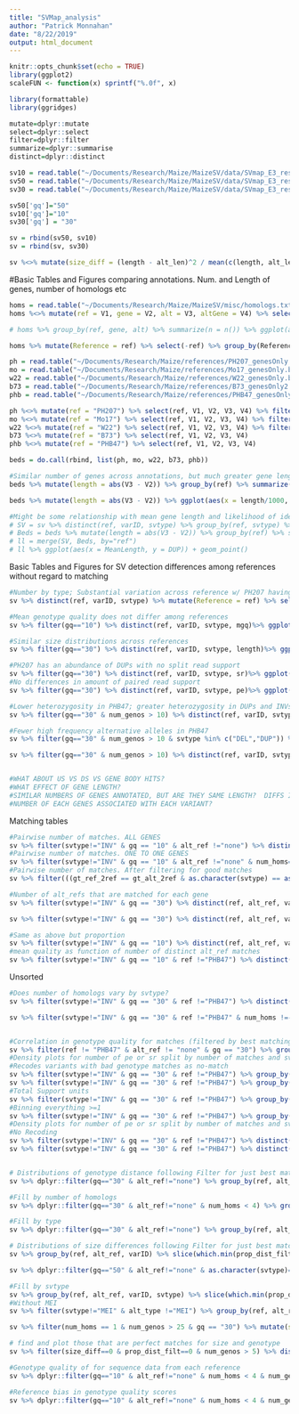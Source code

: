 ```yaml
---
title: "SVMap_analysis"
author: "Patrick Monnahan"
date: "8/22/2019"
output: html_document
---
```


```r
knitr::opts_chunk$set(echo = TRUE)
library(ggplot2)
scaleFUN <- function(x) sprintf("%.0f", x)

library(formattable)
library(ggridges)

mutate=dplyr::mutate
select=dplyr::select
filter=dplyr::filter
summarize=dplyr::summarise
distinct=dplyr::distinct

sv10 = read.table("~/Documents/Research/Maize/MaizeSV/data/SVmap_E3_results_lumpy_gq10b.txt", head = T)
sv50 = read.table("~/Documents/Research/Maize/MaizeSV/data/SVmap_E3_results_lumpy_gq50b.txt", head = T)
sv30 = read.table("~/Documents/Research/Maize/MaizeSV/data/SVmap_E3_results_lumpy_gq30b.txt", head = T)

sv50['gq']="50"
sv10['gq']="10"
sv30['gq'] = "30"

sv = rbind(sv50, sv10)
sv = rbind(sv, sv30)

sv %<>% mutate(size_diff = (length - alt_len)^2 / mean(c(length, alt_len)))

```

#Basic Tables and Figures comparing annotations.  Num. and Length of genes, number of homologs etc
```r
homs = read.table("~/Documents/Research/Maize/MaizeSV/misc/homologs.txt")
homs %<>% mutate(ref = V1, gene = V2, alt = V3, altGene = V4) %>% select(ref, gene, alt, altGene)

# homs %>% group_by(ref, gene, alt) %>% summarize(n = n()) %>% ggplot(aes(x = n, fill = ref)) + geom_histogram(position=position_dodge())

homs %>% mutate(Reference = ref) %>% select(-ref) %>% group_by(Reference, gene, alt)  %>% summarize(n = n()) %>% group_by(Reference, alt, `# Homologs` = cut(n, breaks = c(0,1.1,2.1,3.1,1000000), labels = c("1","2","3",">3"))) %>% summarize(N = n()) %>% spread(alt,N) %>% formattable()

ph = read.table("~/Documents/Research/Maize/references/PH207_genesOnly.chr.bed", stringsAsFactors = F)
mo = read.table("~/Documents/Research/Maize/references/Mo17_genesOnly.bed", stringsAsFactors = F)
w22 = read.table("~/Documents/Research/Maize/references/W22_genesOnly.bed", stringsAsFactors = F)
b73 = read.table("~/Documents/Research/Maize/references/B73_genesOnly2.bed", stringsAsFactors = F)
phb = read.table("~/Documents/Research/Maize/references/PHB47_genesOnly.bed", stringsAsFactors = F)

ph %<>% mutate(ref = "PH207") %>% select(ref, V1, V2, V3, V4) %>% filter(V1 %in% c("chr02","chr03","chr04","chr05","chr06","chr07","chr08","chr09","chr10","chr01"))
mo %<>% mutate(ref = "Mo17") %>% select(ref, V1, V2, V3, V4) %>% filter(substr(V1,1,3)=="chr")
w22 %<>% mutate(ref = "W22") %>% select(ref, V1, V2, V3, V4) %>% filter(substr(V1,1,3)=="chr")
b73 %<>% mutate(ref = "B73") %>% select(ref, V1, V2, V3, V4)
phb %<>% mutate(ref = "PHB47") %>% select(ref, V1, V2, V3, V4)

beds = do.call(rbind, list(ph, mo, w22, b73, phb))

#Similar number of genes across annotations, but much greater gene length and consequently gene space in PH207
beds %>% mutate(length = abs(V3 - V2)) %>% group_by(ref) %>% summarize(Reference = unique(ref), `# Genes` = n(), `Total Length` = sum(length), `Mean Length`=mean(length)) %>% select(-ref) %>% formattable()

beds %>% mutate(length = abs(V3 - V2)) %>% ggplot(aes(x = length/1000, fill = ref)) + geom_density(alpha =0.3) + scale_x_log10(name = "Gene Length (kb)") + scale_fill_discrete(name = "Reference")

#Might be some relationship with mean gene length and likelihood of identifying duplicates?
# SV = sv %>% distinct(ref, varID, svtype) %>% group_by(ref, svtype) %>% summarize(n=n()) %>% spread(svtype, n) %>% mutate(Total = DEL + DUP + INV + MEI)
# Beds = beds %>% mutate(length = abs(V3 - V2)) %>% group_by(ref) %>% summarize(n = n(), TotalLength = sum(length), MeanLength=mean(length))
# ll = merge(SV, Beds, by="ref")
# ll %>% ggplot(aes(x = MeanLength, y = DUP)) + geom_point()
```


Basic Tables and Figures for SV detection differences among references without regard to matching
```r
#Number by type; Substantial variation across reference w/ PH207 having ~2.5k fewer variants than W22
sv %>% distinct(ref, varID, svtype) %>% mutate(Reference = ref) %>% select(-ref) %>% group_by(Reference, svtype) %>% summarize(n=n()) %>% spread(svtype, n) %>% mutate(Total = DEL + DUP + INV + MEI) %>% formattable()

#Mean genotype quality does not differ among references
sv %>% filter(gq=="10") %>% distinct(ref, varID, svtype, mgq)%>% ggplot(aes(x = mgq, y = svtype, fill = ref)) + geom_density_ridges(scale = 0.9, alpha = 0.3) + scale_fill_discrete(name = "Reference\nGenome") + xlab("Mean Genotype Quality") + ylab("SV type") + ggtitle("Minimal effect of reference genome on mean genotype quality")

#Similar size distributions across references
sv %>% filter(gq=="30") %>% distinct(ref, varID, svtype, length)%>% ggplot(aes(x = length/1000, y = svtype, fill = ref)) + geom_density_ridges(scale = 0.9, alpha = 0.3) + scale_fill_discrete(name = "Reference\nGenome") + ylab("SV type") + ggtitle("") +scale_x_log10(name = "SV Length (kb)")

#PH207 has an abundance of DUPs with no split read support
sv %>% filter(gq=="30") %>% distinct(ref, varID, svtype, sr)%>% ggplot(aes(x = sr + 1, y = svtype, fill = ref)) + geom_density_ridges(scale = 0.9, alpha = 0.3) + scale_fill_discrete(name = "Reference\nGenome") + ylab("SV type") + ggtitle("") +scale_x_log10(name = "Number of Split Reads")
#No differences in amount of paired read support
sv %>% filter(gq=="30") %>% distinct(ref, varID, svtype, pe)%>% ggplot(aes(x = pe + 1, y = svtype, fill = ref)) + geom_density_ridges(scale = 0.9, alpha = 0.3) + scale_fill_discrete(name = "Reference\nGenome") + ylab("SV type") + ggtitle("") +scale_x_log10(name = "Number of Discordant Paired Reads")

#Lower heterozygosity in PHB47; greater heterozygosity in DUPs and INVs
sv %>% filter(gq=="30" & num_genos > 10) %>% distinct(ref, varID, svtype, num_hets, num_genos) %>% mutate(prop_het = (num_hets + 1) / (num_genos + 1)) %>% ggplot(aes(x = prop_het, y = svtype, fill = ref)) + geom_density_ridges(scale = 0.9, alpha = 0.3) + scale_fill_discrete(name = "Reference\nGenome") + ylab("SV type") + ggtitle("") + xlim(0,1) + xlab("Proportion of Heterozygous genotypes")

#Fewer high frequency alternative alleles in PHB47
sv %>% filter(gq=="30" & num_genos > 10 & svtype %in% c("DEL","DUP")) %>% distinct(ref, varID, svtype, num_alt, num_genos) %>% mutate(prop_alt = (num_alt + 1) / (num_genos + 1)) %>% ggplot(aes(x = prop_alt, fill = ref)) + geom_histogram(position = position_dodge(), col="white") + scale_fill_discrete(name = "Reference\nGenome") + facet_wrap(~svtype, scales = "free_y", ncol=1) + ggtitle("") + xlim(0,1) + xlab("Proportion of Alternative Genotypes") + theme_bw()

sv %>% filter(gq=="30" & num_genos > 10) %>% distinct(ref, varID, svtype, num_alt, num_genos) %>% mutate(prop_alt = (num_alt + 1) / (num_genos + 1)) %>% ggplot(aes(x = prop_alt, color = ref)) + geom_freqpoly(bins=100) + scale_fill_discrete(name = "Reference\nGenome") + facet_wrap(~svtype, scales = "free_y", ncol=1) + ggtitle("") + xlim(0,1) + xlab("Proportion of Alternative Genotypes") + theme_bw()


#WHAT ABOUT US VS DS VS GENE BODY HITS?
#WHAT EFFECT OF GENE LENGTH?
#SIMILAR NUMBERS OF GENES ANNOTATED, BUT ARE THEY SAME LENGTH?  DIFFS IN LENGTH * NUMBER DETERMINE TARGET SIZE OF SV SEARCH
#NUMBER OF EACH GENES ASSOCIATED WITH EACH VARIANT?


```

Matching tables
```r
#Pairwise number of matches. ALL GENES
sv %>% filter(svtype!="INV" & gq == "10" & alt_ref !="none") %>% distinct(ref, alt_ref, varID, svtype, gq, gt_ref_2ref, mgq) %>% group_by(ref, alt_ref) %>% summarize(n = n()) %>% spread(ref, n) %>% formattable(digits = 2)
#Pairwise number of matches. ONE TO ONE GENES
sv %>% filter(svtype!="INV" & gq == "10" & alt_ref !="none" & num_homs==1) %>% distinct(ref, alt_ref, varID, svtype, gq, gt_ref_2ref, mgq) %>% group_by(ref, alt_ref) %>% summarize(n = n()) %>% spread(ref, n) %>% formattable(digits = 2)
#Pairwise number of matches. After filtering for good matches
sv %>% filter(((gt_ref_2ref == gt_alt_2ref & as.character(svtype) == as.character(alt_type)) | (gt_ref_2ref != gt_alt_2ref & as.character(svtype) != as.character(alt_type))) & gq == "10" & alt_ref !="none" & num_homs==1 & svtype != "INV" & prop_dist_filt < 0.5) %>% distinct(ref, alt_ref, varID, svtype, gq, gt_ref_2ref, mgq) %>% group_by(ref, alt_ref) %>% summarize(n = n()) %>% spread(ref, n) %>% formattable(digits = 2)

#Number of alt_refs that are matched for each gene
sv %>% filter(svtype!="INV" & gq == "30") %>% distinct(ref, alt_ref, varID, svtype, sr, pe) %>% mutate(match = case_when(alt_ref=="none" ~ 0, alt_ref!="none" ~ 1)) %>% group_by(ref, svtype,varID, sr, pe) %>% summarize(matches = sum(match)) %>% group_by(ref,matches) %>% summarize(n = n()) %>% select(ref, matches, n, sr, pe) %>% ggplot(aes(y = sr, x = matches, color = svtype)) + geom_point(alpha= 0.3) + geom_smooth(method = "lm", se = f)

sv %>% filter(svtype!="INV" & gq == "30") %>% distinct(ref, alt_ref, varID, svtype, gq, gt_ref_2ref) %>% mutate(match = case_when(alt_ref=="none" ~ 0, alt_ref!="none" ~ 1)) %>% group_by(ref, svtype,varID) %>% summarize(matches = sum(match)) %>% group_by(ref,matches) %>% summarize(n = n()) %>% mutate(prop = n / sum(n)) %>% select(ref, matches, n) %>% spread(ref, n) %>% formattable()

#Same as above but proportion
sv %>% filter(svtype!="INV" & gq == "10") %>% distinct(ref, alt_ref, varID, svtype, gq, gt_ref_2ref, mgq) %>% mutate(match = case_when(alt_ref=="none" ~ 0, alt_ref!="none" ~ 1)) %>% group_by(ref, svtype,varID) %>% summarize(matches = sum(match), meanGQ = mean(mgq)) %>% group_by(ref,matches) %>% summarize(n = n(), meanGQ = mean(meanGQ)) %>% mutate(prop = n / sum(n)) %>% select(ref, matches, prop) %>% spread(ref, prop) %>% formattable()
#mean quality as function of number of distinct alt_ref matches
sv %>% filter(svtype!="INV" & gq == "10" & ref !="PHB47") %>% distinct(ref, alt_ref, varID, svtype, gq, gt_ref_2ref., mgq) %>% mutate(match = case_when(alt_ref=="none" ~ 0, alt_ref!="none" ~ 1)) %>% group_by(ref, svtype,varID) %>% summarize(matches = sum(match), meanGQ = mean(mgq)) %>% ggplot(aes(y = meanGQ, x = ref, fill = as.factor(matches))) + geom_boxplot()
```


Unsorted
```r





#Does number of homologs vary by svtype?
sv %>% filter(svtype!="INV" & gq == "30" & ref !="PHB47") %>% distinct(ref, varID, svtype, num_homs) %>% ggplot(aes(x = num_homs, y = ref, fill = svtype)) + geom_density_ridges2(alpha = 0.3, scale =0.9)

sv %>% filter(svtype!="INV" & gq == "30" & ref !="PHB47" & num_homs !=-9 & num_homs < 10) %>% distinct(ref, varID, svtype, num_homs) %>% ggplot(aes(x = num_homs, fill = svtype)) + geom_histogram(position = position_dodge(), bins = 11) + facet_wrap(~ref) + xlab("Number of Homologs")


#Correlation in genotype quality for matches (filtered by best matching genotypes)
sv %>% filter(ref != "PHB47" & alt_ref != "none" & gq == "30") %>% group_by(ref, svtype, alt_ref, varID) %>% slice(which.min(prop_dist_filt)) %>% distinct(ref, svtype, alt_ref, varID, mgq, amgq) %>% ggplot(aes(x = mgq, y = amgq, color = svtype)) + geom_point(alpha = 0.1) + geom_smooth(method = "lm", se = F) + facet_grid(rows = vars(ref), cols = vars(alt_ref), labeller = label_both) + xlab("Mean Genotype Quality in CURRENT Reference") + ylab("Mean Genotype Quality in ALTERNATIVE Reference") + theme_bw() + ggtitle("Similar correlation in Genotype Quality for different pairs of references")
#Density plots for number of pe or sr split by number of matches and svtype
#Recodes variants with bad genotype matches as no-match
sv %>% filter(svtype!="INV" & gq == "30" & ref !="PHB47") %>% group_by(ref, svtype, alt_ref, varID) %>% slice(which.min(prop_dist_filt)) %>% ungroup() %>% distinct(ref, alt_ref, varID, svtype, sr, pe, prop_dist_filt) %>% mutate(match = case_when((alt_ref!="none" & prop_dist_filt < 0.5) ~ 1, (alt_ref=="none" | prop_dist_filt >= 0.5) ~ 0)) %>% group_by(ref, svtype,varID, sr, pe) %>% summarize(matches = sum(match)) %>% ungroup() %>% select(ref, matches, sr, pe, svtype) %>% ggplot(aes(y = ref, x = sr + 1, fill = as.factor(matches))) + geom_density_ridges(alpha = 0.4, scale = 0.9) + facet_wrap(~svtype) + scale_x_log10() + xlab("Number of Split Reads") + ylab("Reference")
sv %>% filter(svtype!="INV" & gq == "30" & ref !="PHB47") %>% group_by(ref, svtype, alt_ref, varID) %>% slice(which.min(prop_dist_filt)) %>% ungroup() %>% distinct(ref, alt_ref, varID, svtype, sr, pe, prop_dist_filt) %>% mutate(match = case_when((alt_ref!="none" & prop_dist_filt < 0.5) ~ 1, (alt_ref=="none" | prop_dist_filt >= 0.5) ~ 0)) %>% group_by(ref, svtype,varID, sr, pe) %>% summarize(matches = sum(match)) %>% ungroup() %>% select(ref, matches, sr, pe, svtype) %>% ggplot(aes(y = ref, x = pe + 1, fill = as.factor(matches))) + geom_density_ridges(alpha = 0.4, scale = 0.9) + facet_wrap(~svtype) + scale_x_log10() + xlab("Number of Discordant paired Reads") + ylab("Reference")
#Total Support units
sv %>% filter(svtype!="INV" & gq == "30" & ref !="PHB47") %>% group_by(ref, svtype, alt_ref, varID) %>% slice(which.min(prop_dist_filt)) %>% ungroup() %>% distinct(ref, alt_ref, varID, svtype, sr, pe, prop_dist_filt) %>% mutate(match = case_when((alt_ref!="none" & prop_dist_filt < 0.5) ~ 1, (alt_ref=="none" | prop_dist_filt >= 0.5) ~ 0)) %>% group_by(ref, svtype,varID, sr, pe) %>% summarize(matches = sum(match)) %>% ungroup() %>% select(ref, matches, sr, pe, svtype) %>% ggplot(aes(y = ref, x = sr + pe, fill = as.factor(matches))) + geom_density_ridges(alpha = 0.4, scale = 0.9) + facet_wrap(~svtype) + scale_x_log10() + xlab("Number of Total Support Units") + ylab("Reference")
#Binning everything >=1
sv %>% filter(svtype!="INV" & gq == "30" & ref !="PHB47") %>% group_by(ref, svtype, alt_ref, varID) %>% slice(which.min(prop_dist_filt)) %>% ungroup() %>% distinct(ref, alt_ref, varID, svtype, sr, pe, prop_dist_filt) %>% mutate(match = case_when((alt_ref!="none" & prop_dist_filt < 0.5 & prop_dist_filt != -9) ~ 1, (alt_ref=="none" | prop_dist_filt >= 0.5) ~ 0)) %>% group_by(ref, svtype,varID, sr, pe) %>% summarize(matches = case_when(sum(match)==0 ~ "0", sum(match) > 0 ~ ">0")) %>% ungroup() %>% select(ref, matches, sr, pe, svtype) %>% ggplot(aes(y = ref, x = sr + pe + 1, fill = as.factor(matches))) + geom_density_ridges(alpha = 0.4, scale = 0.9) + facet_wrap(~svtype) + scale_x_log10() + xlab("Number of Support Units (PE + SR)") + ylab("Reference") + scale_fill_discrete(name = "Number of Alt Ref.\nMatches")
#Density plots for number of pe or sr split by number of matches and svtype
#No Recoding
sv %>% filter(svtype!="INV" & gq == "30" & ref !="PHB47") %>% distinct(ref, alt_ref, varID, svtype, sr, pe) %>% mutate(match = case_when(alt_ref=="none" ~ 0, alt_ref!="none" ~ 1)) %>% group_by(ref, svtype,varID, sr, pe) %>% summarize(matches = sum(match)) %>% ungroup() %>% select(ref, matches, sr, pe, svtype) %>% ggplot(aes(y = ref, x = pe + 1, fill = as.factor(matches))) + geom_density_ridges(alpha = 0.4, scale = 0.9) + facet_wrap(~svtype) + scale_x_log10() + xlab("Number of discordant paired reads") + ylab("Reference")
sv %>% filter(svtype!="INV" & gq == "30" & ref !="PHB47") %>% distinct(ref, alt_ref, varID, svtype, sr, pe) %>% mutate(match = case_when(alt_ref=="none" ~ 0, alt_ref!="none" ~ 1)) %>% group_by(ref, svtype,varID, sr, pe) %>% summarize(matches = sum(match)) %>% ungroup() %>% select(ref, matches, sr, pe, svtype) %>% ggplot(aes(y = ref, x = sr + 1, fill = as.factor(matches))) + geom_density_ridges(alpha = 0.4, scale = 0.9) + facet_wrap(~svtype) + scale_x_log10() + xlab("Number of split reads") + ylab("Reference")


# Distributions of genotype distance following Filter for just best matching 
sv %>% dplyr::filter(gq=="30" & alt_ref!="none") %>% group_by(ref, alt_ref, varID) %>% dplyr::slice(which.min(prop_dist_filt)) %>% distinct(ref, alt_ref, varID, prop_dist_filt) %>% ggplot(aes(x = prop_dist_filt)) + geom_density() + facet_grid(rows = vars(ref), cols = vars(alt_ref), labeller = label_both) + ggtitle("Filtered for minimum genotype distance between SVs.\nDistance is calculated between SVs in cross-reference homologous genes.") + xlab("Genotype Distance (as proportion of max possible value")

#Fill by number of homologs
sv %>% dplyr::filter(gq=="30" & alt_ref!="none" & num_homs < 4) %>% group_by(ref, alt_ref, varID) %>% dplyr::slice(which.min(prop_dist_filt)) %>% distinct(ref, alt_ref, varID, prop_dist_filt, num_homs) %>% ggplot(aes(x = prop_dist_filt, fill = as.character(num_homs))) + geom_density(alpha = 0.3) + facet_grid(rows = vars(ref), cols = vars(alt_ref), labeller = label_both) + scale_fill_discrete(name = "Number of Homologs") + ggtitle("Filtered for minimum genotype distance between SVs.\nDistance is calculated between SVs in cross-reference homologous genes.") + xlab("Genotype Distance (as proportion of max possible value")

#Fill by type
sv %>% dplyr::filter(gq=="30" & alt_ref!="none") %>% group_by(ref, alt_ref, svtype, varID) %>% dplyr::slice(which.min(prop_dist_filt)) %>% distinct(ref, alt_ref, varID, svtype, prop_dist_filt) %>% ggplot(aes(x = prop_dist_filt, fill = svtype)) + geom_density() + facet_grid(rows = vars(ref), cols = vars(alt_ref), labeller = label_both) + ggtitle("Filtered for minimum genotype distance between SVs.\nDistance is calculated between SVs in cross-reference homologous genes.") + xlab("Genotype Distance (as proportion of max possible value")

# Distributions of size differences following Filter for just best matching genotypes
sv %>% group_by(ref, alt_ref, varID) %>% slice(which.min(prop_dist_filt)) %>% distinct(ref, alt_ref, varID, size_diff) %>% ggplot(aes(x = (size_diff + 1)/1000)) + geom_density() + facet_grid(rows = vars(ref), cols = vars(alt_ref), labeller = label_both) + scale_x_log10(labels = scaleFUN, breaks = c(0.00001, 1, 100, 100000)) + ggtitle("Filtered for minimum genotype distance between SVs.\nDistance is calculated between SVs in cross-reference homologous genes.") + xlab("Size Difference (kb)")

sv %>% dplyr::filter(gq=="50" & alt_ref!="none" & as.character(svtype)==as.character(alt_type)) %>% group_by(ref, alt_ref, svtype, varID) %>% dplyr::slice(which.min(prop_dist_filt)) %>% distinct(ref, alt_ref, varID, svtype, prop_dist_filt) %>% ggplot(aes(x = prop_dist_filt, fill = svtype)) + geom_density() + facet_grid(rows = vars(ref), cols = vars(alt_ref), labeller = label_both) + ggtitle("Filtered for minimum genotype distance between SVs.\nDistance is calculated between SVs in cross-reference homologous genes.") + xlab("Genotype Distance (as proportion of max possible value")

#Fill by svtype
sv %>% group_by(ref, alt_ref, varID, svtype) %>% slice(which.min(prop_dist_filt)) %>% distinct(ref, alt_ref, varID, size_diff, svtype) %>% ggplot(aes(x = (size_diff + 1)/1000, fill = svtype)) + geom_density(alpha = 0.3) + facet_grid(rows = vars(ref), cols = vars(alt_ref)) + scale_x_log10(labels = scaleFUN, breaks = c(0.00001, 1, 100, 100000)) + ggtitle("Filtered for minimum genotype distance between SVs.\nDistance is calculated between SVs in cross-reference homologous genes.") + xlab("Size Difference (kb)")
#Without MEI
sv %>% filter(svtype!="MEI" & alt_type !="MEI") %>% group_by(ref, alt_ref, varID, svtype) %>% slice(which.min(prop_dist_filt)) %>% distinct(ref, alt_ref, varID, size_diff, svtype) %>% ggplot(aes(x = (size_diff + 1)/1000, fill = svtype)) + geom_density(alpha = 0.3) + facet_grid(rows = vars(ref), cols = vars(alt_ref)) + scale_x_log10(labels = scaleFUN, breaks = c(0.00001, 1, 100, 100000)) + ggtitle("Filtered for minimum genotype distance between SVs.\nDistance is calculated between SVs in cross-reference homologous genes.") + xlab("Size Difference (kb)")

sv %>% filter(num_homs == 1 & num_genos > 25 & gq == "30") %>% mutate(same_type = case_when(as.character(svtype)==as.character(alt_type) ~ "yes", as.character(svtype)!=as.character(alt_type) ~ "no")) %>% group_by(ref, alt_ref, varID) %>%  slice(which.min(prop_dist_filt)) %>% ggplot(aes(x = log(size_diff), y = prop_dist_filt, fill = svtype, shape = same_type)) + geom_point(alpha = 0.1) + geom_smooth(method = "lm")

# find and plot those that are perfect matches for size and genotype
sv %>% filter(size_diff==0 & prop_dist_filt==0 & num_genos > 5) %>% distinct(ref, alt_ref, varID, svtype, length) %>% group_by(ref, alt_ref, svtype) %>% summarize(n=n(), l = mean(length)) %>% as.data.frame() %>% gather(variable, value, -c(ref, alt_ref, svtype)) %>% ggplot(aes(x = ref, y = value, color = alt_ref, shape = svtype)) + geom_point(position = position_dodge(width = 0.3)) + facet_wrap(~variable, scales = "free_y") + ggtitle("filter(size_diff==0 & prop_dist_filt==0 & num_genos > 5)")

#Genotype quality of for sequence data from each reference
sv %>% dplyr::filter(gq=="10" & alt_ref!="none" & num_homs < 4 & num_genos > 25) %>% group_by(ref, alt_ref, varID, svtype) %>% slice(which.min(prop_dist_filt)) %>% ggplot(aes(x = gq_alt_2ref, fill = alt_ref, y = ref)) + geom_density_ridges(alpha=0.5, scale = 0.9)

#Reference bias in genotype quality scores
sv %>% dplyr::filter(gq=="10" & alt_ref!="none" & num_homs < 4 & num_genos > 25) %>% group_by(ref, alt_ref, varID, svtype) %>% slice(which.min(prop_dist_filt)) %>% ggplot(aes(x = gq_ref_2ref - gq_ref_2alt, fill = alt_ref, y = ref)) + geom_density_ridges(alpha=0.5, scale = 0.9) + xlab("Reference Bias in Genotype Quality\n(GQ of Ref seq. data mapped to Ref) - (GQ of Ref mapped to Alt)") + ylab("Reference")


```

